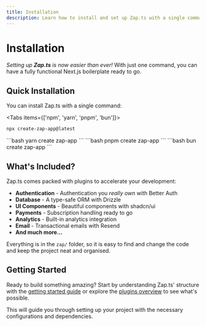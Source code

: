 ```yaml
---
title: Installation
description: Learn how to install and set up Zap.ts with a single command.
---
```


# Installation

_Setting up **Zap.ts** is now easier than ever!_ With just one command, you can have a fully functional Next.js boilerplate ready to go.

## Quick Installation

You can install Zap.ts with a single command:

<Tabs items={['npm', 'yarn', 'pnpm', 'bun']}>
<Tab value="npm">
```bash
npx create-zap-app@latest
```
</Tab>
<Tab value="yarn">
```bash
yarn create zap-app
```
</Tab>
<Tab value="pnpm">
```bash
pnpm create zap-app
```
</Tab>
<Tab value="bun">
```bash
bun create zap-app
```
</Tab>
</Tabs>

## What's Included?

Zap.ts comes packed with plugins to accelerate your development:

- **Authentication** - Authentication you *really own* with Better Auth
- **Database** - A type-safe ORM with Drizzle
- **UI Components** - Beautiful components with shadcn/ui
- **Payments** - Subscription handling ready to go
- **Analytics** - Built-in analytics integration
- **Email** - Transactional emails with Resend
- **And much more...**

Everything is in the `zap/` folder, so it is easy to find and change the code and keep the project neat and organised.

## Getting Started

Ready to build something amazing? Start by understanding Zap.ts' structure with the [getting started guide](/docs/introduction/getting-started) or explore the [plugins overview](/docs/plugins/overview) to see what's possible.

This will guide you through setting up your project with the necessary configurations and dependencies.
